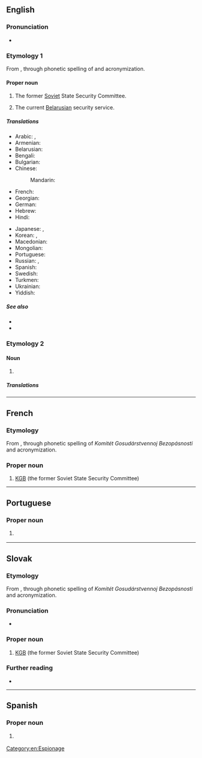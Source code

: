 ==English==
{{wikipedia}}
===Pronunciation===
* {{audio|KGB US.ogg|Audio (US)|lang=en}}

===Etymology 1===
From {{bor|en|ru|КГБ}}, through phonetic spelling of {{m|ru|Комите́т госуда́рственной безопа́сности|t=State Security Committee}} and acronymization.

====Proper noun====
{{en-proper noun|head=the KGB}}

# {{lb|en|historical}} The former [[Soviet]] State Security Committee.
# The current [[Belarusian]] security service.

=====Translations=====
{{trans-top|Soviet KGB}}
* Arabic: {{t|ar|كَي جِي بِي|m}}, {{t|ar|كَاي جِي بِي|m}}
* Armenian: {{t+|hy|ՊԱԿ}}
* Belarusian: {{t|be|КДБ|m}}
* Bengali: {{t|bn|কেজিবি}}
* Bulgarian: {{t|bg|КГБ|m}}
* Chinese:
*: Mandarin: {{t+|cmn|克格勃|tr=kègébó}}
* French: {{t+|fr|KGB|m}}
* Georgian: {{t|ka|სუკ}}
* German: {{t+|de|KGB|m}}
* Hebrew: {{t|he|ק.ג.ב.|m|tr=ka ge be}}
* Hindi: {{t|hi|केजीबी}}
{{trans-mid}}
* Japanese: {{t|ja|カーゲーベー|tr=kāgēbē}}, {{t|ja|ケージービー|tr=kējībī}}
* Korean: {{t|ko|카게베}}, {{t|ko|케이지비}}
* Macedonian: {{t|mk|КГБ|m}}
* Mongolian: {{t|mn|УАХХ}}
* Portuguese: {{t|pt|KGB|f}}
* Russian: {{t+|ru|КГБ|m}}, {{t|ru|ка-гэ-бэ́|m}} {{qualifier|phonetic respelling}}
* Spanish: {{t+|es|KGB|m}}
* Swedish: {{t+|sv|KGB}}
* Turkmen: {{t|tk|DHK}}
* Ukrainian: {{t|uk|КДБ|m}}
* Yiddish: {{t|yi|קאַגעבע|f}}
{{trans-bottom}}

=====See also=====
* {{l|en|FSB}}
* {{l|en|NKVD}}

===Etymology 2===

====Noun====
{{en-noun}}

# {{lb|en|electronics}} {{initialism of|[[known]] [[good]] [[board]]|lang=en}}

=====Translations=====
{{trans-top|Known Good Board}}
{{trans-mid}}
{{trans-bottom}}

[[Category:en:Espionage]]

----

==French==

===Etymology===
From {{bor|fr|ru|КГБ}}, through phonetic spelling of ''Komitét Gosudárstvennoj Bezopásnosti'' and acronymization.

===Proper noun===
{{fr-proper noun|m}}

# [[#English|KGB]] (the former Soviet State Security Committee)

----

==Portuguese==

===Proper noun===
{{pt-proper noun|f}}

# {{l|en|KGB}} {{gloss|Russian secret police}}

{{topics|pt|Russia}}

----

==Slovak==

===Etymology===
From {{bor|sk|ru|КГБ}}, through phonetic spelling of ''Komitét Gosudárstvennoj Bezopásnosti'' and acronymization.

===Pronunciation===
* {{sk-IPA|kágébé}}

===Proper noun===
{{sk-proper noun|g=n}}

# [[#English|KGB]] (the former Soviet State Security Committee)

===Further reading===
* {{R:SDK}}

----

==Spanish==
{{wikipedia|lang=es}}

===Proper noun===
{{es-proper noun|m}}

# {{l|en|KGB}} {{gloss|soviet KGB}}